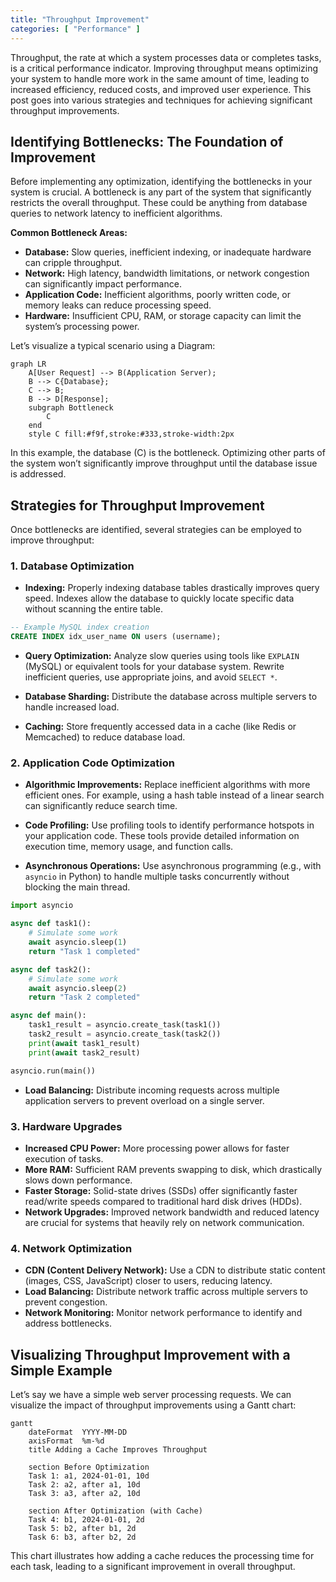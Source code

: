 ```yaml
---
title: "Throughput Improvement"
categories: [ "Performance" ]
---
```


Throughput, the rate at which a system processes data or completes tasks, is a critical performance indicator. Improving throughput means optimizing your system to handle more work in the same amount of time, leading to increased efficiency, reduced costs, and improved user experience. This post goes into various strategies and techniques for achieving significant throughput improvements.

## Identifying Bottlenecks: The Foundation of Improvement

Before implementing any optimization, identifying the bottlenecks in your system is crucial. A bottleneck is any part of the system that significantly restricts the overall throughput. These could be anything from database queries to network latency to inefficient algorithms.

**Common Bottleneck Areas:**

-   **Database:** Slow queries, inefficient indexing, or inadequate hardware can cripple throughput.
-   **Network:** High latency, bandwidth limitations, or network congestion can significantly impact performance.
-   **Application Code:** Inefficient algorithms, poorly written code, or memory leaks can reduce processing speed.
-   **Hardware:** Insufficient CPU, RAM, or storage capacity can limit the system's processing power.

Let's visualize a typical scenario using a Diagram:

```mermaid
graph LR
    A[User Request] --> B(Application Server);
    B --> C{Database};
    C --> B;
    B --> D[Response];
    subgraph Bottleneck
        C
    end
    style C fill:#f9f,stroke:#333,stroke-width:2px
```

In this example, the database (C) is the bottleneck. Optimizing other parts of the system won't significantly improve throughput until the database issue is addressed.

## Strategies for Throughput Improvement

Once bottlenecks are identified, several strategies can be employed to improve throughput:

### 1. Database Optimization

-   **Indexing:** Properly indexing database tables drastically improves query speed. Indexes allow the database to quickly locate specific data without scanning the entire table.

``` sql
-- Example MySQL index creation
CREATE INDEX idx_user_name ON users (username);
```

-   **Query Optimization:** Analyze slow queries using tools like `EXPLAIN` (MySQL) or equivalent tools for your database system. Rewrite inefficient queries, use appropriate joins, and avoid `SELECT *`.

-   **Database Sharding:** Distribute the database across multiple servers to handle increased load.

-   **Caching:** Store frequently accessed data in a cache (like Redis or Memcached) to reduce database load.

### 2. Application Code Optimization

-   **Algorithmic Improvements:** Replace inefficient algorithms with more efficient ones. For example, using a hash table instead of a linear search can significantly reduce search time.

-   **Code Profiling:** Use profiling tools to identify performance hotspots in your application code. These tools provide detailed information on execution time, memory usage, and function calls.

-   **Asynchronous Operations:** Use asynchronous programming (e.g., with `asyncio` in Python) to handle multiple tasks concurrently without blocking the main thread.

``` python
import asyncio

async def task1():
    # Simulate some work
    await asyncio.sleep(1)
    return "Task 1 completed"

async def task2():
    # Simulate some work
    await asyncio.sleep(2)
    return "Task 2 completed"

async def main():
    task1_result = asyncio.create_task(task1())
    task2_result = asyncio.create_task(task2())
    print(await task1_result)
    print(await task2_result)

asyncio.run(main())
```

-   **Load Balancing:** Distribute incoming requests across multiple application servers to prevent overload on a single server.

### 3. Hardware Upgrades

-   **Increased CPU Power:** More processing power allows for faster execution of tasks.
-   **More RAM:** Sufficient RAM prevents swapping to disk, which drastically slows down performance.
-   **Faster Storage:** Solid-state drives (SSDs) offer significantly faster read/write speeds compared to traditional hard disk drives (HDDs).
-   **Network Upgrades:** Improved network bandwidth and reduced latency are crucial for systems that heavily rely on network communication.

### 4. Network Optimization

-   **CDN (Content Delivery Network):** Use a CDN to distribute static content (images, CSS, JavaScript) closer to users, reducing latency.
-   **Load Balancing:** Distribute network traffic across multiple servers to prevent congestion.
-   **Network Monitoring:** Monitor network performance to identify and address bottlenecks.

## Visualizing Throughput Improvement with a Simple Example

Let's say we have a simple web server processing requests. We can visualize the impact of throughput improvements using a Gantt chart:

```mermaid
gantt
    dateFormat  YYYY-MM-DD
    axisFormat  %m-%d
    title Adding a Cache Improves Throughput

    section Before Optimization
    Task 1: a1, 2024-01-01, 10d
    Task 2: a2, after a1, 10d
    Task 3: a3, after a2, 10d

    section After Optimization (with Cache)
    Task 4: b1, 2024-01-01, 2d
    Task 5: b2, after b1, 2d
    Task 6: b3, after b2, 2d
```

This chart illustrates how adding a cache reduces the processing time for each task, leading to a significant improvement in overall throughput.



